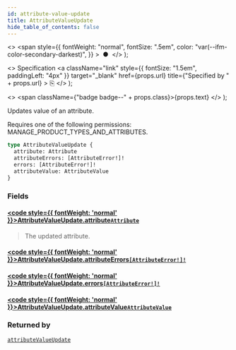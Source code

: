 ```yaml
---
id: attribute-value-update
title: AttributeValueUpdate
hide_table_of_contents: false
---
```


  <>
    <span
      style={{
        fontWeight: "normal",
        fontSize: ".5em",
        color: "var(--ifm-color-secondary-darkest)",
      }}
    >
      &nbsp;●&nbsp;
    </span>
  </>
);

  <>
    Specification
    <a
      className="link"
      style={{ fontSize: "1.5em", paddingLeft: "4px" }}
      target="\_blank"
      href={props.url}
      title={"Specified by " + props.url}
    >
      ⎘
    </a>
  </>
);

  <>
    <span className={"badge badge--" + props.class}>{props.text}</span>
  </>
);

Updates value of an attribute.

Requires one of the following permissions: MANAGE_PRODUCT_TYPES_AND_ATTRIBUTES.

```graphql
type AttributeValueUpdate {
  attribute: Attribute
  attributeErrors: [AttributeError!]!
  errors: [AttributeError!]!
  attributeValue: AttributeValue
}
```

### Fields

#### [<code style={{ fontWeight: 'normal' }}>AttributeValueUpdate.<b>attribute</b></code>](#)<Bullet />[`Attribute`](../../../storefront/attributes/objects/attribute) <Badge class="secondary" text="object"/>

> The updated attribute.

#### [<code style={{ fontWeight: 'normal' }}>AttributeValueUpdate.<b>attributeErrors</b></code>](#)<Bullet />[`[AttributeError!]!`](../../../storefront/attributes/objects/attribute-error) <Badge class="secondary" text="non-null"/> <Badge class="secondary" text="object"/>

>

#### [<code style={{ fontWeight: 'normal' }}>AttributeValueUpdate.<b>errors</b></code>](#)<Bullet />[`[AttributeError!]!`](../../../storefront/attributes/objects/attribute-error) <Badge class="secondary" text="non-null"/> <Badge class="secondary" text="object"/>

>

#### [<code style={{ fontWeight: 'normal' }}>AttributeValueUpdate.<b>attributeValue</b></code>](#)<Bullet />[`AttributeValue`](../../../storefront/attributes/objects/attribute-value) <Badge class="secondary" text="object"/>

>

### Returned by

[`attributeValueUpdate`](../../../storefront/attributes/mutations/attribute-value-update) <Badge class="secondary" text="mutation"/>

